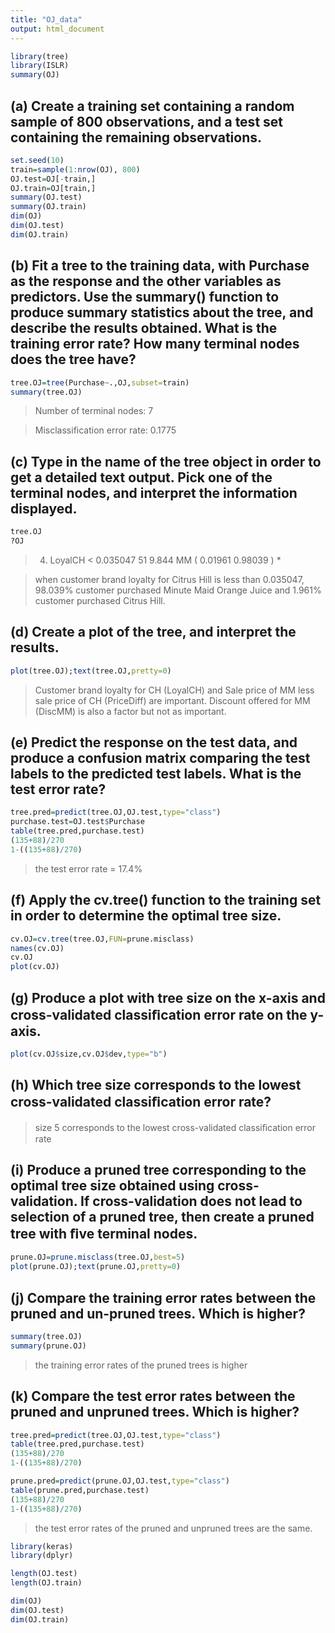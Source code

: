 ```yaml
---
title: "OJ_data"
output: html_document
---
```



```r
library(tree)
library(ISLR)
summary(OJ)
```

## (a) Create a training set containing a random sample of 800 observations, and a test set containing the remaining observations.

```r
set.seed(10)
train=sample(1:nrow(OJ), 800)
OJ.test=OJ[-train,]
OJ.train=OJ[train,]
summary(OJ.test)
summary(OJ.train)
dim(OJ)
dim(OJ.test)
dim(OJ.train)
```
## (b) Fit a tree to the training data, with Purchase as the response and the other variables as predictors. Use the summary() function to produce summary statistics about the tree, and describe the results obtained. What is the training error rate? How many terminal nodes does the tree have?

```r
tree.OJ=tree(Purchase~.,OJ,subset=train)
summary(tree.OJ)
```

> Number of terminal nodes:  7

> Misclassification error rate: 0.1775

## (c) Type in the name of the tree object in order to get a detailed text output. Pick one of the terminal nodes, and interpret the information displayed.

```r
tree.OJ
?OJ
```

> 4) LoyalCH < 0.035047 51    9.844 MM ( 0.01961 0.98039 ) *

> when customer brand loyalty for Citrus Hill is less than 0.035047, 98.039% customer purchased Minute Maid Orange Juice and 1.961% customer purchased Citrus Hill.

## (d) Create a plot of the tree, and interpret the results.

```r
plot(tree.OJ);text(tree.OJ,pretty=0)
```

> Customer brand loyalty for CH (LoyalCH) and Sale price of MM less sale price of CH (PriceDiff) are important. Discount offered for MM (DiscMM) is also a factor but not as important.

## (e) Predict the response on the test data, and produce a confusion matrix comparing the test labels to the predicted test labels. What is the test error rate?

```r
tree.pred=predict(tree.OJ,OJ.test,type="class")
purchase.test=OJ.test$Purchase
table(tree.pred,purchase.test)
(135+88)/270
1-((135+88)/270)
```

> the test error rate = 17.4%

## (f) Apply the cv.tree() function to the training set in order to determine the optimal tree size.

```r
cv.OJ=cv.tree(tree.OJ,FUN=prune.misclass)
names(cv.OJ)
cv.OJ
plot(cv.OJ)
```

## (g) Produce a plot with tree size on the x-axis and cross-validated classiﬁcation error rate on the y-axis.

```r
plot(cv.OJ$size,cv.OJ$dev,type="b")
```

## (h) Which tree size corresponds to the lowest cross-validated classiﬁcation error rate?

> size 5 corresponds to the lowest cross-validated classiﬁcation error rate

## (i) Produce a pruned tree corresponding to the optimal tree size obtained using cross-validation. If cross-validation does not lead to selection of a pruned tree, then create a pruned tree with ﬁve terminal nodes.

```r
prune.OJ=prune.misclass(tree.OJ,best=5)
plot(prune.OJ);text(prune.OJ,pretty=0)

```

## (j) Compare the training error rates between the pruned and un-pruned trees. Which is higher?

```r
summary(tree.OJ)
summary(prune.OJ)
```

> the training error rates of the pruned trees is higher

## (k) Compare the test error rates between the pruned and unpruned trees. Which is higher?

```r
tree.pred=predict(tree.OJ,OJ.test,type="class")
table(tree.pred,purchase.test)
(135+88)/270
1-((135+88)/270)

prune.pred=predict(prune.OJ,OJ.test,type="class")
table(prune.pred,purchase.test)
(135+88)/270
1-((135+88)/270)
```

> the test error rates of the pruned and unpruned trees are the same.

```r
library(keras)
library(dplyr)
```

```r
length(OJ.test)
length(OJ.train)
```

```r
dim(OJ)
dim(OJ.test)
dim(OJ.train)
```


